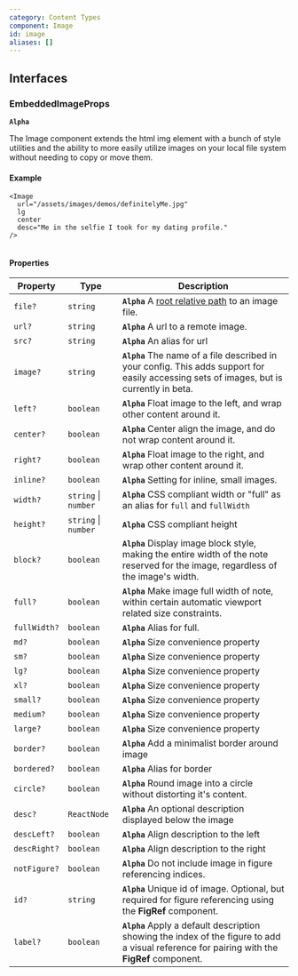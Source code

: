 ```yaml
---
category: Content Types
component: Image
id: image
aliases: []
---
```


## Interfaces

### EmbeddedImageProps

**`Alpha`**

The Image component extends the html img element with a bunch of style utilities and the ability to more easily utilize images on your local file system without needing to copy or move them.

#### Example

```tsx
<Image
  url="/assets/images/demos/definitelyMe.jpg"
  lg
  center
  desc="Me in the selfie I took for my dating profile."
/>
```

<Image
  url="/assets/images/demos/definitelyMe.jpg"
  lg
  center
  desc="Me in the selfie I took for my dating profile."
/>

#### Properties

| Property     | Type                 | Description                                                                                                                                  |
| ------------ | -------------------- | -------------------------------------------------------------------------------------------------------------------------------------------- |
| `file?`      | `string`             | **`Alpha`** A [root relative path](/docs/terminology?id=rootRelativePath) to an image file.                                                  |
| `url?`       | `string`             | **`Alpha`** A url to a remote image.                                                                                                         |
| `src?`       | `string`             | **`Alpha`** An alias for url                                                                                                                 |
| `image?`     | `string`             | **`Alpha`** The name of a file described in your config. This adds support for easily accessing sets of images, but is currently in beta.    |
| `left?`      | `boolean`            | **`Alpha`** Float image to the left, and wrap other content around it.                                                                       |
| `center?`    | `boolean`            | **`Alpha`** Center align the image, and do not wrap content around it.                                                                       |
| `right?`     | `boolean`            | **`Alpha`** Float image to the right, and wrap other content around it.                                                                      |
| `inline?`    | `boolean`            | **`Alpha`** Setting for inline, small images.                                                                                                |
| `width?`     | `string` \| `number` | **`Alpha`** CSS compliant width or "full" as an alias for `full` and `fullWidth`                                                             |
| `height?`    | `string` \| `number` | **`Alpha`** CSS compliant height                                                                                                             |
| `block?`     | `boolean`            | **`Alpha`** Display image block style, making the entire width of the note reserved for the image, regardless of the image's width.          |
| `full?`      | `boolean`            | **`Alpha`** Make image full width of note, within certain automatic viewport related size constraints.                                       |
| `fullWidth?` | `boolean`            | **`Alpha`** Alias for full.                                                                                                                  |
| `md?`        | `boolean`            | **`Alpha`** Size convenience property                                                                                                        |
| `sm?`        | `boolean`            | **`Alpha`** Size convenience property                                                                                                        |
| `lg?`        | `boolean`            | **`Alpha`** Size convenience property                                                                                                        |
| `xl?`        | `boolean`            | **`Alpha`** Size convenience property                                                                                                        |
| `small?`     | `boolean`            | **`Alpha`** Size convenience property                                                                                                        |
| `medium?`    | `boolean`            | **`Alpha`** Size convenience property                                                                                                        |
| `large?`     | `boolean`            | **`Alpha`** Size convenience property                                                                                                        |
| `border?`    | `boolean`            | **`Alpha`** Add a minimalist border around image                                                                                             |
| `bordered?`  | `boolean`            | **`Alpha`** Alias for border                                                                                                                 |
| `circle?`    | `boolean`            | **`Alpha`** Round image into a circle without distorting it's content.                                                                       |
| `desc?`      | `ReactNode`          | **`Alpha`** An optional description displayed below the image                                                                                |
| `descLeft?`  | `boolean`            | **`Alpha`** Align description to the left                                                                                                    |
| `descRight?` | `boolean`            | **`Alpha`** Align description to the right                                                                                                   |
| `notFigure?` | `boolean`            | **`Alpha`** Do not include image in figure referencing indices.                                                                              |
| `id?`        | `string`             | **`Alpha`** Unique id of image. Optional, but required for figure referencing using the **FigRef** component.                                |
| `label?`     | `boolean`            | **`Alpha`** Apply a default description showing the index of the figure to add a visual reference for pairing with the **FigRef** component. |

